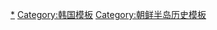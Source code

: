 {{Navbox
| name = 大韓民國歷史
| title = [[大韓民國歷史]]
| image = [[File:Flag of South Korea.svg|70px]]
| list1 = [[大韩民国临时政府]] - [[駐朝鮮美國陸軍司令部軍政廳|駐朝鮮美軍政廳]] - [[第一共和國 (大韓民國)|第一共和國]] - [[第二共和國 (大韓民國)|第二共和國]] <small>([[國家重建最高會議]])</small> - [[第三共和國 (大韓民國)|第三共和國]] - [[第四共和國 (大韓民國)|第四共和國]] - [[第五共和國 (大韓民國)|第五共和國]] - [[第六共和國 (大韓民國)|第六共和國]]
}}<noinclude>
[[Category:韓國歷史|*]]
[[Category:韩国模板]]
[[Category:朝鲜半岛历史模板]]

</noinclude>